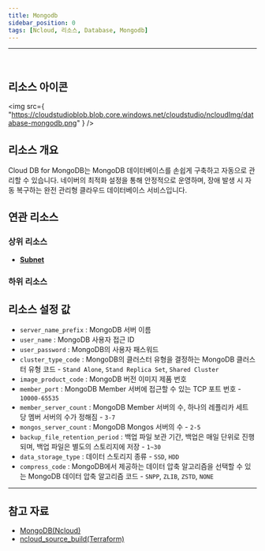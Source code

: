 ```yaml
---
title: Mongodb
sidebar_position: 0
tags: [Ncloud, 리소스, Database, Mongodb]
---
```


<hr />
<br />

## 리소스 아이콘

<img
    src={
        "https://cloudstudioblob.blob.core.windows.net/cloudstudio/ncloudImg/database-mongodb.png"
    }
/>

## 리소스 개요

Cloud DB for MongoDB는 MongoDB 데이터베이스를 손쉽게 구축하고 자동으로 관리할 수 있습니다. 네이버의 최적화 설정을 통해 안정적으로 운영하며, 장애 발생 시 자동 복구하는 완전 관리형 클라우드 데이터베이스 서비스입니다.

## 연관 리소스

### 상위 리소스

-   [**Subnet**](https://docs.cstudio.app/docs/resource/ncloud/Networking/Subnet)


### 하위 리소스




## 리소스 설정 값

-   `server_name_prefix` : MongoDB 서버 이름
-   `user_name` : MongoDB 사용자 접근 ID
-   `user_password` : MongoDB의 사용자 패스워드
-   `cluster_type_code` : MongoDB의 클러스터 유형을 결정하는 MongoDB 클러스터 유형 코드 - `Stand Alone`, `Stand Replica Set`, `Shared Cluster`
-   `image_product_code` : MongoDB 버전 이미지 제품 번호
-   `member_port` : MongoDB Member 서버에 접근할 수 있는 TCP 포트 번호 - `10000-65535`
-   `member_server_count` : MongoDB Member 서버의 수, 하나의 레플리카 세트 당 멤버 서버의 수가 정해짐 - `3-7`
-   `mongos_server_count` : MongoDB Mongos 서버의 수 - `2-5`
-   `backup_file_retention_period` : 백업 파일 보관 기간, 백업은 매일 단위로 진행되며, 백업 파일은 별도의 스토리지에 저장 - `1~30`
-   `data_storage_type` : 데이터 스토리지 종류  - `SSD`, `HDD`
-   `compress_code` : MongoDB에서 제공하는 데이터 압축 알고리즘을 선택할 수 있는 MongoDB 데이터 압축 알고리즘 코드  - `SNPP`, `ZLIB`, `ZSTD`, `NONE`

    

---

## 참고 자료

-   [MongoDB(Ncloud)](https://www.ncloud.com/product/database/cloudDbMongoDB)
-   [ncloud_source_build(Terraform)](https://registry.terraform.io/providers/NaverCloudPlatform/ncloud/latest/docs/resources/mongodb)
